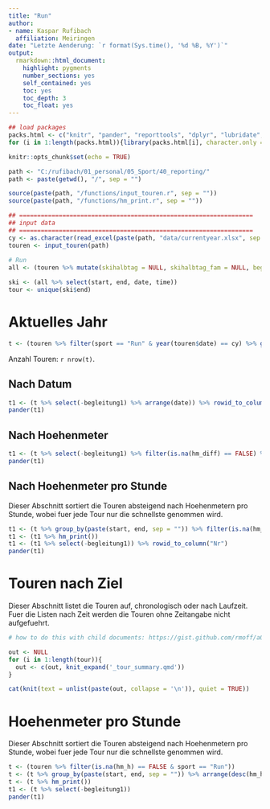 ```yaml
---
title: "Run"
author: 
- name: Kaspar Rufibach
  affiliation: Meiringen
date: "Letzte Aenderung: `r format(Sys.time(), '%d %B, %Y')`"
output: 
  rmarkdown::html_document:
    highlight: pygments
    number_sections: yes
    self_contained: yes
    toc: yes
    toc_depth: 3
    toc_float: yes
---
```


```r
## load packages
packs.html <- c("knitr", "pander", "reporttools", "dplyr", "lubridate", "readxl", "tibble")
for (i in 1:length(packs.html)){library(packs.html[i], character.only = TRUE)}

knitr::opts_chunk$set(echo = TRUE)

path <- "C:/rufibach/01_personal/05_Sport/40_reporting/"
path <- paste(getwd(), "/", sep = "")

source(paste(path, "/functions/input_touren.r", sep = ""))
source(paste(path, "/functions/hm_print.r", sep = ""))

## =================================================================
## input data
## =================================================================
cy <- as.character(read_excel(paste(path, "data/currentyear.xlsx", sep = "")))
touren <- input_touren(path)
                  
# Run
all <- (touren %>% mutate(skihalbtag = NULL, skihalbtag_fam = NULL, begleitung1 = NULL, begleitung2 = NULL, begleitung3 = NULL, region = NULL, kommentar = NULL) %>% filter(sport == "Run") %>% arrange(end, time) )

ski <- (all %>% select(start, end, date, time))
tour <- unique(ski$end)
```

# Aktuelles Jahr 

```r
t <- (touren %>% filter(sport == "Run" & year(touren$date) == cy) %>% group_by(date) %>% arrange(desc(time), .by_group = TRUE) %>% slice(1) %>% hm_print())
```

Anzahl Touren: `r nrow(t)`. 

::: {.panel-tabset .nav-pills}

## Nach Datum

```r
t1 <- (t %>% select(-begleitung1) %>% arrange(date)) %>% rowid_to_column("Nr")
pander(t1)
```

## Nach Hoehenmeter

```r
t1 <- (t %>% select(-begleitung1) %>% filter(is.na(hm_diff) == FALSE) %>% arrange(desc(hm_diff))) %>% rowid_to_column("Nr")
pander(t1)
```

## Nach Hoehenmeter pro Stunde

Dieser Abschnitt sortiert die Touren absteigend nach Hoehenmetern pro Stunde, wobei fuer jede Tour nur die schnellste genommen wird.

```r
t1 <- (t %>% group_by(paste(start, end, sep = "")) %>% filter(is.na(hm_h) == FALSE) %>% arrange(desc(hm_h)) %>% slice(1) %>% ungroup())
t1 <- (t1 %>% hm_print())
t1 <- (t1 %>% select(-begleitung1)) %>% rowid_to_column("Nr")
pander(t1)
```

:::

# Touren nach Ziel

Dieser Abschnitt listet die Touren auf, chronologisch oder nach Laufzeit. Fuer die Listen nach Zeit werden die Touren ohne Zeitangabe nicht aufgefuehrt.

```r

# how to do this with child documents: https://gist.github.com/rmoff/a043676a2f084b81a434

out <- NULL
for (i in 1:length(tour)){
  out <- c(out, knit_expand('_tour_summary.qmd'))
}

cat(knit(text = unlist(paste(out, collapse = '\n')), quiet = TRUE))
```

# Hoehenmeter pro Stunde

Dieser Abschnitt sortiert die Touren absteigend nach Hoehenmetern pro Stunde, wobei fuer jede Tour nur die schnellste genommen wird.

```r
t <- (touren %>% filter(is.na(hm_h) == FALSE & sport == "Run"))
t <- (t %>% group_by(paste(start, end, sep = "")) %>% arrange(desc(hm_h)) %>% slice(1) %>% ungroup())
t <- (t %>% hm_print())
t1 <- (t %>% select(-begleitung1))
pander(t1)
```

